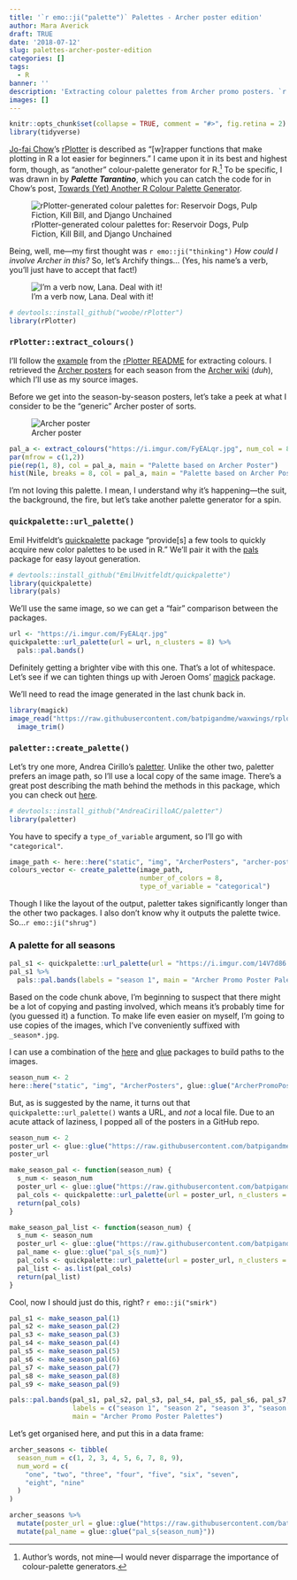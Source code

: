 ```yaml
---
title: '`r emo::ji("palette")` Palettes - Archer poster edition'
author: Mara Averick
draft: TRUE
date: '2018-07-12'
slug: palettes-archer-poster-edition
categories: []
tags:
  - R
banner: ''
description: 'Extracting colour palettes from Archer promo posters. `r emo::ji("artist")`'
images: []
---
```


```r
knitr::opts_chunk$set(collapse = TRUE, comment = "#>", fig.retina = 2)
library(tidyverse)
```

[Jo-fai Chow](http://www.jofaichow.co.uk/)'s [rPlotter](https://github.com/woobe/rPlotter) is described as
"[w]rapper functions that make plotting in R a lot easier for beginners." I came upon it in its best and highest form, though, as "another" colour-palette generator for R.[^1] To be specific, I was drawn in by **_Palette Tarantino_**, which you can catch the code for in Chow's post, [Towards (Yet) Another R Colour Palette Generator](https://blenditbayes.blogspot.com/2014/05/towards-yet-another-r-colour-palette.html).

![rPlotter-generated colour palettes for: Reservoir Dogs, Pulp Fiction, Kill Bill, and Django Unchained](https://i.imgur.com/7qGwONo.png)

Being, well, me—my first thought was `r emo::ji("thinking")` _How could I involve Archer in this?_ So, let's Archify things... (Yes, his name's a verb, you'll just have to accept that fact!)

![I'm a verb now, Lana. Deal with it!](https://i.imgur.com/NaAfhPY.gif)

```r
# devtools::install_github("woobe/rPlotter")
library(rPlotter)
```

### `rPlotter::extract_colours()`

I'll follow the [example](https://github.com/woobe/rPlotter#example-extract_colours) from the [rPlotter README](https://github.com/woobe/rPlotter) for extracting colours. I retrieved the [Archer posters](https://imgur.com/a/jPE0y95) for each season from the [Archer wiki](http://archer.wikia.com/wiki/Category:Seasons) (_duh_), which I'll use as my source images.


Before we get into the season-by-season posters, let's take a peek at what I consider to be the "generic" Archer poster of sorts.

![Archer poster](https://i.imgur.com/FyEALqr.jpg)

```r
pal_a <- extract_colours("https://i.imgur.com/FyEALqr.jpg", num_col = 8)
par(mfrow = c(1,2))
pie(rep(1, 8), col = pal_a, main = "Palette based on Archer Poster")
hist(Nile, breaks = 8, col = pal_a, main = "Palette based on Archer Poster")
```

I'm not loving this palette. I mean, I understand why it's happening—the suit, the background, the fire, but let's take another palette generator for a spin.

### `quickpalette::url_palette()`

Emil Hvitfeldt's [quickpalette](https://github.com/EmilHvitfeldt/quickpalette) package "provide[s] a few tools to quickly acquire new color palettes to be used in R." We'll pair it with the [pals](https://github.com/kwstat/pals) package for easy layout generation.

```r
# devtools::install_github("EmilHvitfeldt/quickpalette")
library(quickpalette)
library(pals)
```

We'll use the same image, so we can get a "fair" comparison between the packages.

```r
url <- "https://i.imgur.com/FyEALqr.jpg"
quickpalette::url_palette(url = url, n_clusters = 8) %>%
  pals::pal.bands()
```

Definitely getting a brighter vibe with this one. That's a lot of whitespace. Let's see if we can tighten things up with Jeroen Ooms' [magick](https://cran.r-project.org/web/packages/magick/vignettes/intro.html) package.

We'll need to read the image generated in the last chunk back in.

```r
library(magick)
image_read("https://raw.githubusercontent.com/batpigandme/waxwings/rplotter/static/post/2018-07-12-palettes-archer-poster-edition_files/figure-html/quickpal-1.png") %>%
  image_trim()
```


### `paletter::create_palette()`

Let's try one more, Andrea Cirillo's [paletter](https://github.com/AndreaCirilloAC/paletter). Unlike the other two, paletter prefers an image path, so I'll use a local copy of the same image. There's a great post describing the math behind the methods in this package, which you can check out [here](https://datascienceplus.com/how-to-use-paletter-to-automagically-build-palettes-from-pictures/).

```r
# devtools::install_github("AndreaCirilloAC/paletter")
library(paletter)
```

You have to specify a `type_of_variable` argument, so I'll go with `"categorical"`.

```r
image_path <- here::here("static", "img", "ArcherPosters", "archer-poster.jpg")
colours_vector <- create_palette(image_path,
                                 number_of_colors = 8, 
                                 type_of_variable = "categorical")
```

Though I like the layout of the output, paletter takes significantly longer than the other two packages. I also don't know why it outputs the palette twice. So...`r emo::ji("shrug")`

### A palette for all seasons

```r
pal_s1 <- quickpalette::url_palette(url = "https://i.imgur.com/14V7d86.jpg", n_clusters = 8)
pal_s1 %>%
  pals::pal.bands(labels = "season 1", main = "Archer Promo Poster Palettes")
```


Based on the code chunk above, I'm beginning to suspect that there might be a lot of copying and pasting involved, which means it's probably time for (you guessed it) a function. To make life even easier on myself, I'm going to use copies of the images, which I've conveniently suffixed with `_season*.jpg`.

I can use a combination of the [here](https://here.r-lib.org/) and [glue](https://glue.tidyverse.org/) packages to build paths to the images.

```r
season_num <- 2
here::here("static", "img", "ArcherPosters", glue::glue("ArcherPromoPoster_season{season_num}.jpg"))
```

But, as is suggested by the name, it turns out that `quickpalette::url_palette()` wants a URL, and _not_ a local file. Due to an acute attack of laziness, I popped all of the posters in a GitHub repo.

```r
season_num <- 2
poster_url <- glue::glue("https://raw.githubusercontent.com/batpigandme/mstash/master/images/ArcherPosters/ArcherPromoPoster_season{season_num}.png")
poster_url
```

```r
make_season_pal <- function(season_num) {
  s_num <- season_num
  poster_url <- glue::glue("https://raw.githubusercontent.com/batpigandme/mstash/master/images/ArcherPosters/ArcherPromoPoster_season{s_num}.png")
  pal_cols <- quickpalette::url_palette(url = poster_url, n_clusters = 8)
  return(pal_cols)
}
```


```r
make_season_pal_list <- function(season_num) {
  s_num <- season_num
  poster_url <- glue::glue("https://raw.githubusercontent.com/batpigandme/mstash/master/images/ArcherPosters/ArcherPromoPoster_season{s_num}.png")
  pal_name <- glue::glue("pal_s{s_num}")
  pal_cols <- quickpalette::url_palette(url = poster_url, n_clusters = 8)
  pal_list <- as.list(pal_cols)
  return(pal_list)
}
```

Cool, now I should just do this, right? `r emo::ji("smirk")`

```r
pal_s1 <- make_season_pal(1)
pal_s2 <- make_season_pal(2)
pal_s3 <- make_season_pal(3)
pal_s4 <- make_season_pal(4)
pal_s5 <- make_season_pal(5)
pal_s6 <- make_season_pal(6)
pal_s7 <- make_season_pal(7)
pal_s8 <- make_season_pal(8)
pal_s9 <- make_season_pal(9)
```


```r
pals::pal.bands(pal_s1, pal_s2, pal_s3, pal_s4, pal_s5, pal_s6, pal_s7, pal_s8, pal_s9,
                labels = c("season 1", "season 2", "season 3", "season 4", "season 5", "season 6", "season 7", "season 8", "season 9"),
                main = "Archer Promo Poster Palettes")
```

Let's get organised here, and put this in a data frame:

```r
archer_seasons <- tibble(
  season_num = c(1, 2, 3, 4, 5, 6, 7, 8, 9),
  num_word = c(
    "one", "two", "three", "four", "five", "six", "seven",
    "eight", "nine"
  )
)
```

```r
archer_seasons %>%
  mutate(poster_url = glue::glue("https://raw.githubusercontent.com/batpigandme/mstash/master/images/ArcherPosters/ArcherPromoPoster_season{season_num}.png")) %>%
  mutate(pal_name = glue::glue("pal_s{season_num}"))
```


[^1]: Author's words, not mine—I would never disparrage the importance of colour-palette generators.
